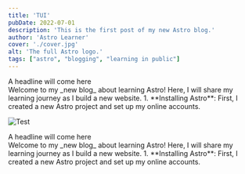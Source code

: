 ```yaml
---
title: 'TUI'
pubDate: 2022-07-01
description: 'This is the first post of my new Astro blog.'
author: 'Astro Learner'
cover: './cover.jpg'
alt: 'The full Astro logo.'
tags: ["astro", "blogging", "learning in public"]
---
```



<Paragraph>
<div slot="left">A headline will come here</ div>
<div slot="right">
Welcome to my _new blog_ about learning Astro! Here, I will share my learning journey as I build a new website.
1. **Installing Astro**: First, I created a new Astro project and set up my online accounts.
</div>
</Paragraph>

![Test](./inline.jpg)


<Paragraph>
<div slot="left">A headline will come here</ div>
<div slot="right">
Welcome to my _new blog_ about learning Astro! Here, I will share my learning journey as I build a new website.
1. **Installing Astro**: First, I created a new Astro project and set up my online accounts.
</div>
</Paragraph>